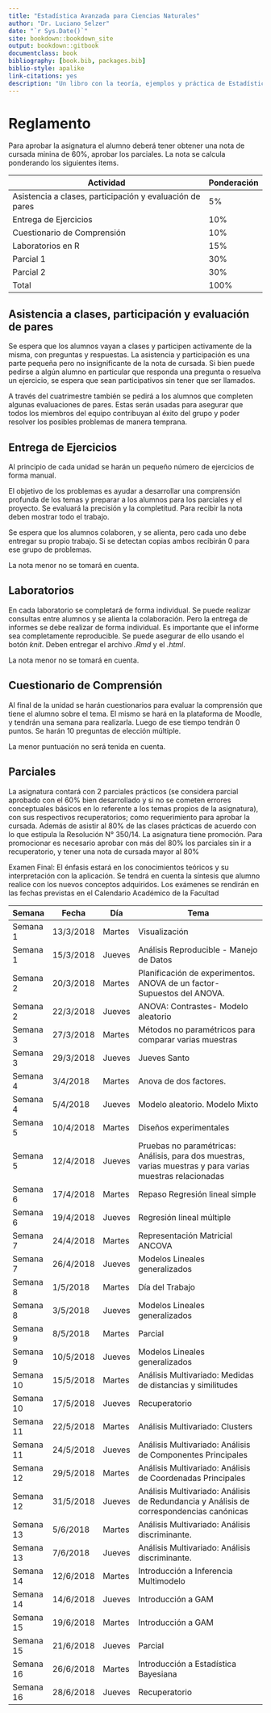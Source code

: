 ```yaml
--- 
title: "Estadística Avanzada para Ciencias Naturales"
author: "Dr. Luciano Selzer"
date: "`r Sys.Date()`"
site: bookdown::bookdown_site
output: bookdown::gitbook
documentclass: book
bibliography: [book.bib, packages.bib]
biblio-style: apalike
link-citations: yes
description: "Un libro con la teoría, ejemplos y práctica de Estadística Avanzada para Ciencias Naturales."
---
```


# Reglamento

Para aprobar la asignatura el alumno deberá tener obtener una nota de cursada
minina de 60%, aprobar los parciales. La nota se calcula ponderando los
siguientes items.

| Actividad                                                | Ponderación |
|----------------------------------------------------------|-------------|
| Asistencia a clases, participación y evaluación de pares | 5%          |
| Entrega de Ejercicios                                    | 10%         |
| Cuestionario de Comprensión                              | 10%         |
| Laboratorios en R                                        | 15%         |
| Parcial 1                                                | 30%         |
| Parcial 2                                                | 30%         |
| Total                                                    | 100%        |

## Asistencia a clases, participación y evaluación de pares

Se espera que los alumnos vayan a clases y participen activamente de la misma,
con preguntas y respuestas. La asistencia y participación es una parte pequeña
pero no insignificante de la nota de cursada. Si bien puede pedirse a algún
alumno en particular que responda una pregunta o resuelva un ejercicio, se
espera que sean participativos sin tener que ser llamados.

A través del cuatrimestre también se pedirá a los alumnos que completen algunas
evaluaciones de pares. Estas serán usadas para asegurar que todos los miembros
del equipo contribuyan al éxito del grupo y poder resolver los posibles
problemas de manera temprana.

## Entrega de Ejercicios

Al principio de cada unidad se harán un pequeño número de ejercicios de forma
manual.

El objetivo de los problemas es ayudar a desarrollar una comprensión profunda de
los temas y preparar a los alumnos para los parciales y el proyecto. Se evaluará
la precisión y la completitud. Para recibir la nota deben mostrar todo el
trabajo.

Se espera que los alumnos colaboren, y se alienta, pero cada uno debe entregar
su propio trabajo. Si se detectan copias ambos recibirán 0 para ese grupo de
problemas.

La nota menor no se tomará en cuenta.

## Laboratorios

En cada laboratorio se completará de forma individual. Se puede realizar
consultas entre alumnos y se alienta la colaboración. Pero la entrega de
informes se debe realizar de forma individual. Es importante que el informe sea
completamente reproducible. Se puede asegurar de ello usando el botón *knit*.
Deben entregar el archivo *.Rmd* y el *.html*.

La nota menor no se tomará en cuenta.

## Cuestionario de Comprensión

Al final de la unidad se harán cuestionarios para evaluar la comprensión que
tiene el alumno sobre el tema. El mismo se hará en la plataforma de Moodle, y
tendrán una semana para realizarla. Luego de ese tiempo tendrán 0 puntos. Se
harán 10 preguntas de elección múltiple.

La menor puntuación no será tenida en cuenta.

## Parciales

La asignatura contará con 2 parciales prácticos (se considera parcial aprobado
con el 60% bien desarrollado y si no se cometen errores conceptuales básicos en
lo referente a los temas propios de la asignatura), con sus respectivos
recuperatorios; como requerimiento para aprobar la cursada. Además de asistir al
80% de las clases prácticas de acuerdo con lo que estipula la Resolución N°
350/14. La asignatura tiene promoción. Para promocionar es necesario aprobar
con más del 80% los parciales sin ir a recuperatorio, y tener una nota de 
cursada mayor al 80%

Examen Final: El énfasis estará en los conocimientos teóricos y su
interpretación con la aplicación. Se tendrá en cuenta la síntesis que alumno
realice con los nuevos conceptos adquiridos. Los exámenes se rendirán en las
fechas previstas en el Calendario Académico de la Facultad

| Semana    | Fecha     | Día    | Tema                                                                                                      |
|-----------|-----------|--------|-----------------------------------------------------------------------------------------------------------|
| Semana 1  | 13/3/2018 | Martes | Visualización                                                                                             |
| Semana 1  | 15/3/2018 | Jueves | Análisis Reproducible - Manejo de Datos                                                                   |
| Semana 2  | 20/3/2018 | Martes | Planificación de experimentos. ANOVA de un factor- Supuestos del ANOVA.                                   |
| Semana 2  | 22/3/2018 | Jueves | ANOVA: Contrastes- Modelo aleatorio                                                                       |
| Semana 3  | 27/3/2018 | Martes | Métodos no paramétricos para comparar varias muestras                                                     |
| Semana 3  | 29/3/2018 | Jueves | Jueves Santo                                                                                              |
| Semana 4  | 3/4/2018  | Martes | Anova de dos factores.                                                                                    |
| Semana 4  | 5/4/2018  | Jueves | Modelo aleatorio. Modelo Mixto                                                                            |
| Semana 5  | 10/4/2018 | Martes | Diseños experimentales                                                                                    |
| Semana 5  | 12/4/2018 | Jueves | Pruebas no paramétricas: Análisis, para dos muestras, varias muestras y para varias muestras relacionadas |
| Semana 6  | 17/4/2018 | Martes | Repaso Regresión lineal simple                                                                            |
| Semana 6  | 19/4/2018 | Jueves | Regresión lineal múltiple                                                                                 |
| Semana 7  | 24/4/2018 | Martes | Representación Matricial ANCOVA                                                                           |
| Semana 7  | 26/4/2018 | Jueves | Modelos Lineales generalizados                                                                            |
| Semana 8  | 1/5/2018  | Martes | Día del Trabajo                                                                                           |
| Semana 8  | 3/5/2018  | Jueves | Modelos Lineales generalizados                                                                            |
| Semana 9  | 8/5/2018  | Martes | Parcial                                                                                                   |
| Semana 9  | 10/5/2018 | Jueves | Modelos Lineales generalizados                                                                            |
| Semana 10 | 15/5/2018 | Martes | Análisis Multivariado: Medidas de distancias y similitudes                                                |
| Semana 10 | 17/5/2018 | Jueves | Recuperatorio                                                                                             |
| Semana 11 | 22/5/2018 | Martes | Análisis Multivariado: Clusters                                                                           |
| Semana 11 | 24/5/2018 | Jueves | Análisis Multivariado: Análisis de Componentes Principales                                                |
| Semana 12 | 29/5/2018 | Martes | Análisis Multivariado: Análisis de Coordenadas Principales                                                |
| Semana 12 | 31/5/2018 | Jueves | Análisis Multivariado: Análisis de Redundancia y Análisis de correspondencias canónicas                   |
| Semana 13 | 5/6/2018  | Martes | Análisis Multivariado: Análisis discriminante.                                                            |
| Semana 13 | 7/6/2018  | Jueves | Análisis Multivariado: Análisis discriminante.                                                            |
| Semana 14 | 12/6/2018 | Martes | Introducción a Inferencia Multimodelo                                                                     |
| Semana 14 | 14/6/2018 | Jueves | Introducción a GAM                                                                                        |
| Semana 15 | 19/6/2018 | Martes | Introducción a GAM                                                                                        |
| Semana 15 | 21/6/2018 | Jueves | Parcial                                                                                                   |
| Semana 16 | 26/6/2018 | Martes | Introducción a Estadística Bayesiana                                                                      |
| Semana 16 | 28/6/2018 | Jueves | Recuperatorio                                                                                             |
